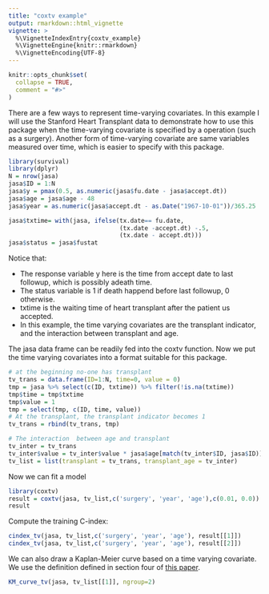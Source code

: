 ```yaml
---
title: "coxtv example"
output: rmarkdown::html_vignette
vignette: >
  %\VignetteIndexEntry{coxtv_example}
  %\VignetteEngine{knitr::rmarkdown}
  %\VignetteEncoding{UTF-8}
---
```


```r
knitr::opts_chunk$set(
  collapse = TRUE,
  comment = "#>"
)
```


There are a few ways to represent time-varying covariates. In this example I will use the Stanford Heart Transplant data to demonstrate how to use this package when the time-varying covariate is specified by a operation (such as a surgery). Another form of time-varying covariate are same variables measured over time, which is easier to specify with this package.

```r
library(survival)
library(dplyr)
N = nrow(jasa)
jasa$ID = 1:N
jasa$y = pmax(0.5, as.numeric(jasa$fu.date - jasa$accept.dt))
jasa$age = jasa$age - 48
jasa$year = as.numeric(jasa$accept.dt - as.Date("1967-10-01"))/365.25

jasa$txtime= with(jasa, ifelse(tx.date== fu.date,
                               (tx.date -accept.dt) -.5,
                               (tx.date - accept.dt)))
jasa$status = jasa$fustat
```
Notice that:

- The response variable y here is the time from accept date to last followup, which is possibly adeath time.
- The status variable is 1 if death happend before last followup, 0 otherwise.
- txtime is the waiting time of heart transplant after the patient us accepted.
- In this example, the time varying covariates are the transplant indicator, and the interaction between transplant and age.

The jasa data frame can be readily fed into the coxtv function. Now we put the time varying covariates into a format suitable for this package.
```r
# at the beginning no-one has transplant
tv_trans = data.frame(ID=1:N, time=0, value = 0)
tmp = jasa %>% select(c(ID, txtime)) %>% filter(!is.na(txtime))
tmp$time = tmp$txtime
tmp$value = 1
tmp = select(tmp, c(ID, time, value))
# At the transplant, the transplant indicator becomes 1
tv_trans = rbind(tv_trans, tmp)

# The interaction  between age and transplant
tv_inter = tv_trans
tv_inter$value = tv_inter$value * jasa$age[match(tv_inter$ID, jasa$ID)]
tv_list = list(transplant = tv_trans, transplant_age = tv_inter)

```

Now we can fit a model
```r
library(coxtv)
result = coxtv(jasa, tv_list,c('surgery', 'year', 'age'),c(0.01, 0.0))
result
```

Compute the training C-index:
```r
cindex_tv(jasa, tv_list,c('surgery', 'year', 'age'), result[[1]])
cindex_tv(jasa, tv_list,c('surgery', 'year', 'age'), result[[2]])
```

We can also draw a Kaplan-Meier curve based on a time varying covariate. We use the definition defined in section four of [this paper](https://www.jstor.org/stable/pdf/27643698.pdf?refreqid=excelsior%3A9a359cba87b05649fc535fe7fea9430e).
```r
KM_curve_tv(jasa, tv_list[[1]], ngroup=2)
```

